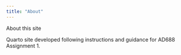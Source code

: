 ```yaml
---
title: "About"
---
```


About this site

Quarto site developed following instructions and guidance for AD688 Assignment 1. 
